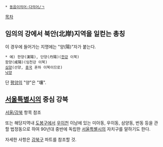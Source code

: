  * [[동음이의어·다의어/ㄱ]]

[[목차]]
== 임의의 강에서 북안(北岸)지역을 일컫는 총칭 ==
이 경우에 들어가는 지명에는 "양(陽)"자가 붙는다.

 * 예) 한양(漢陽), 단양(丹陽)([[한강]] 이북) 
 함양(咸陽)(임천강 이북)
 [[심양]](선양, [[중국]] 혼하 이북이므로)
 [[낙양]]

단 [[평양]]의 "양"은 "壤".

== [[서울특별시]]의 중심 강북 ==
[[서울/강북]] 항목 참조

또는 해당지역내 [[도봉구]]에서 [[우이천]] 이남에 있는 미아동, 우이동, 삼양동, 번동 등을 관할 법정동으로 하여 90년대 중반에 독립한 [[서울특별시]]의 자치구를 말하기도 한다.

자세한 사항은 [[강북구]] 파트를 참조할 것.

